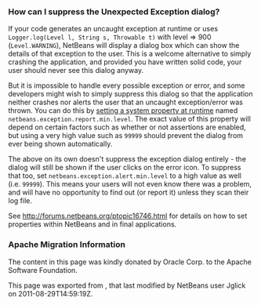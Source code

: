 <!--

    Licensed to the Apache Software Foundation (ASF) under one
    or more contributor license agreements.  See the NOTICE file
    distributed with this work for additional information
    regarding copyright ownership.  The ASF licenses this file
    to you under the Apache License, Version 2.0 (the
    "License"); you may not use this file except in compliance
    with the License.  You may obtain a copy of the License at

      http://www.apache.org/licenses/LICENSE-2.0

    Unless required by applicable law or agreed to in writing,
    software distributed under the License is distributed on an
    "AS IS" BASIS, WITHOUT WARRANTIES OR CONDITIONS OF ANY
    KIND, either express or implied.  See the License for the
    specific language governing permissions and limitations
    under the License.

-->

===How can I suppress the Unexpected Exception dialog?===

If your code generates an uncaught exception at runtime or uses <tt>Logger.log(Level l, String s, Throwable t)</tt> with level => 900 (<tt>Level.WARNING</tt>), NetBeans will display a dialog box which can show the details of that exception to the user.
This is a welcome alternative to simply crashing the application,
and provided you have written solid code,
your user should never see this dialog anyway.

But it is impossible to handle every possible exception or error,
and some developers might wish to simply suppress this dialog
so that the application neither crashes nor alerts the user that an uncaught exception/error was thrown.
You can do this by [[DevFaqPlatformRuntimeProperties|setting a system property at runtime]]
named <tt>netbeans.exception.report.min.level</tt>.
The exact value of this property will depend on certain factors such as whether or not assertions are enabled,
but using a very high value such as <tt>99999</tt> should prevent the dialog from ever being shown automatically.

The above on its own doesn't suppress the exception dialog entirely - the dialog will still be shown if the user clicks on the error icon. To suppress that too, set <tt>netbeans.exception.alert.min.level</tt> to a high value as well (i.e. <tt>99999</tt>). This means your users will not even know there was a problem, and will have no opportunity to find out (or report it) unless they scan their log file.

See http://forums.netbeans.org/ptopic16746.html for details on how to set properties within NetBeans and in final applications.

===Apache Migration Information===

The content in this page was kindly donated by Oracle Corp. to the
Apache Software Foundation.

This page was exported from , 
that last modified by NetBeans user Jglick 
on 2011-08-29T14:59:19Z.

